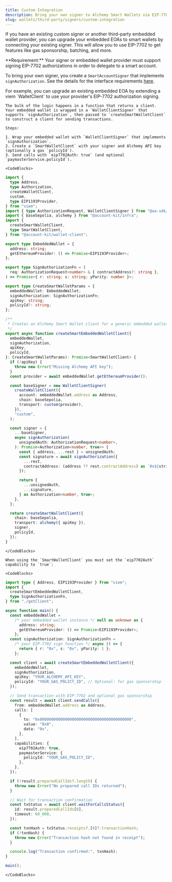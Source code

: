 ```yaml
---
title: Custom Integration
description: Bring your own signer to Alchemy Smart Wallets via EIP-7702
slug: wallets/third-party/signers/custom-integration
---
```


If you have an existing custom signer or another third-party embedded wallet provider, you can upgrade your embedded EOAs to smart wallets by connecting your existing signer.
This will allow you to use EIP-7702 to get features like gas sponsorship, batching, and more.

<Warning>
  **Requirement:** Your signer or embedded wallet provider must support signing
  EIP-7702 authorizations in order to delegate to a smart account.
</Warning>

To bring your own signer, you create a `SmartAccountSigner` that implements `signAuthorization`. See the details for the interface requirements [here](/wallets/resources/types#smartaccountsigner).

<Tabs>
  <Tab title="JavaScript">
    For example, you can upgrade an existing embedded EOA by extending a viem `WalletClient` to use your provider's EIP-7702 authorization signing.

    The bulk of the logic happens in a function that returns a client. Your embedded wallet is wrapped in a `WalletClientSigner` that supports `signAuthorization`, then passed to `createSmartWalletClient` to construct a client for sending transactions.

    Steps:

    1. Wrap your embedded wallet with `WalletClientSigner` that implements `signAuthorization`.
    2. Create a `SmartWalletClient` with your signer and Alchemy API key (optionally a gas `policyId`).
    3. Send calls with `eip7702Auth: true` (and optional `paymasterService.policyId`).

    <CodeBlocks>

```ts twoslash title="create-smart-embedded-wallet-client.ts"
import {
  type Address,
  type Authorization,
  createWalletClient,
  custom,
  type EIP1193Provider,
} from "viem";
import { type AuthorizationRequest, WalletClientSigner } from "@aa-sdk/core";
import { baseSepolia, alchemy } from "@account-kit/infra";
import {
  createSmartWalletClient,
  type SmartWalletClient,
} from "@account-kit/wallet-client";

export type EmbeddedWallet = {
  address: string;
  getEthereumProvider: () => Promise<EIP1193Provider>;
};

export type SignAuthorizationFn = (
  req: AuthorizationRequest<number> & { contractAddress?: string },
) => Promise<{ r: string; s: string; yParity: number }>;

export type CreateSmartWalletParams = {
  embeddedWallet: EmbeddedWallet;
  signAuthorization: SignAuthorizationFn;
  apiKey: string;
  policyId?: string;
};

/**
 * Creates an Alchemy Smart Wallet client for a generic embedded wallet using EIP-7702.
 */
export async function createSmartEmbeddedWalletClient({
  embeddedWallet,
  signAuthorization,
  apiKey,
  policyId,
}: CreateSmartWalletParams): Promise<SmartWalletClient> {
  if (!apiKey) {
    throw new Error("Missing Alchemy API key");
  }
  const provider = await embeddedWallet.getEthereumProvider();

  const baseSigner = new WalletClientSigner(
    createWalletClient({
      account: embeddedWallet.address as Address,
      chain: baseSepolia,
      transport: custom(provider),
    }),
    "custom",
  );

  const signer = {
    ...baseSigner,
    async signAuthorization(
      unsignedAuth: AuthorizationRequest<number>,
    ): Promise<Authorization<number, true>> {
      const { address, ...rest } = unsignedAuth;
      const signature = await signAuthorization({
        ...rest,
        contractAddress: (address ?? rest.contractAddress) as `0x${string}`,
      });

      return {
        ...unsignedAuth,
        ...signature,
      } as Authorization<number, true>;
    },
  };

  return createSmartWalletClient({
    chain: baseSepolia,
    transport: alchemy({ apiKey }),
    signer,
    policyId,
  });
}
```

    </CodeBlocks>

    When using the `SmartWalletClient` you must set the `eip7702Auth` capability to `true`:

    <CodeBlocks>

```ts twoslash title="send-with-eip7702.ts"
import type { Address, EIP1193Provider } from "viem";
import {
  createSmartEmbeddedWalletClient,
  type SignAuthorizationFn,
} from "./getClient";

async function main() {
  const embeddedWallet =
    /* your embedded wallet instance */ null as unknown as {
      address: string;
      getEthereumProvider: () => Promise<EIP1193Provider>;
    };
  const signAuthorization: SignAuthorizationFn =
    /* your EIP-7702 sign function */ async () => {
      return { r: "0x", s: "0x", yParity: 1 };
    };

  const client = await createSmartEmbeddedWalletClient({
    embeddedWallet,
    signAuthorization,
    apiKey: "YOUR_ALCHEMY_API_KEY",
    policyId: "YOUR_GAS_POLICY_ID", // Optional: for gas sponsorship
  });

  // Send transaction with EIP-7702 and optional gas sponsorship
  const result = await client.sendCalls({
    from: embeddedWallet.address as Address,
    calls: [
      {
        to: "0x0000000000000000000000000000000000000000",
        value: "0x0",
        data: "0x",
      },
    ],
    capabilities: {
      eip7702Auth: true,
      paymasterService: {
        policyId: "YOUR_GAS_POLICY_ID",
      },
    },
  });

  if (!result.preparedCallIds?.length) {
    throw new Error("No prepared call IDs returned");
  }

  // Wait for transaction confirmation
  const txStatus = await client.waitForCallsStatus({
    id: result.preparedCallIds[0],
    timeout: 60_000,
  });

  const txnHash = txStatus.receipts?.[0]?.transactionHash;
  if (!txnHash) {
    throw new Error("Transaction hash not found in receipt");
  }

  console.log("Transaction confirmed:", txnHash);
}

main();
```

    </CodeBlocks>

  </Tab>
</Tabs>
